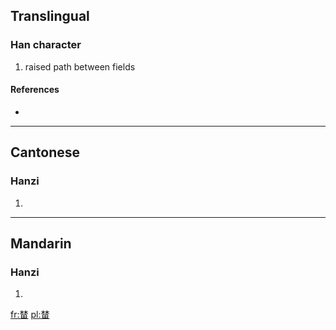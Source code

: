==Translingual==

===Han character===
{{Han char|rn=75|rad=木|as=09|sn=13|four=4460<sub>9</sub>|canj=木木田 (DDW), X木木田 (XDDW)}}

# raised path between fields

====References====
* {{Han ref|kx=0542.191|hdz=21244.060|uh=6983|ud=27011|bh=DEC6|bd=57030}}

----

==Cantonese==

===Hanzi===
{{yue-hanzi|jyut=|y=taam4}}

# {{defn|lang=yue|sort=木09}}

----

==Mandarin==

===Hanzi===
{{cmn-hanzi|pin=[[fú]] ([[fu2]]), [[tán]] ([[tan2]])|wg=fu<sup>2</sup>, t'an<sup>2</sup>}}

# {{defn|lang=cmn|sort=木09}}

[[fr:榃]]
[[pl:榃]]